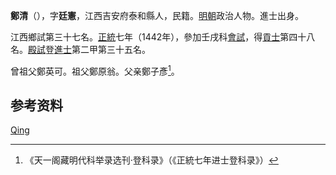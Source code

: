 '''鄭清'''（{{bd|1395年||？}}），字'''廷憲'''，江西吉安府泰和縣人，民籍。[[明朝|明朝]]政治人物。進士出身。

江西鄉試第三十七名。[[正统_(年号)|正統]]七年（1442年），參加壬戌科[[會試|會試]]，得[[貢士|貢士]]第四十八名。[[殿試|殿試]]登[[進士|進士]]第二甲第三十五名。

曾祖父鄭英可。祖父鄭原翁。父亲鄭子彥<ref>《天一阁藏明代科举录选刊·登科录》（《正統七年进士登科录》）</ref>。

== 参考资料 ==
{{reflist}}

{{明朝人物小作品}}
{{正統七年壬戌科殿試金榜}}

{{Authority control}}
{{DEFAULTSORT:Zheng郑}}
[[Category:郑姓|Qing]]